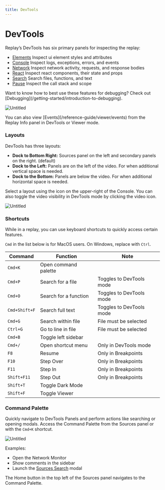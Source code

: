 ```yaml
---
title: DevTools
---
```


# DevTools

Replay’s DevTools has six primary panels for inspecting the replay:

- [Elements](/reference-guide/devtools/elements) Inspect ui element styles and attributes
- [Console](/reference-guide/devtools/console) Inspect logs, exceptions, errors, and events 
- [Network](/reference-guide/devtools/network) Inspect network activity, requests, and response bodies
- [React](/reference-guide/devtools/react) Inspect react components, their state and props 
- [Search](/reference-guide/debugger/search) Search files, functions, and text
- [Pause](/reference-guide/debugger/breakpoints) Inspect the call stack and scope

<Callout type="info" emoji="💡">
Want to know how to best use these features for debugging? Check out [Debugging](/getting-started/introduction-to-debugging).
</Callout>

![Untitled](/images/Untitled_cqaci.png)

<Callout type="info" emoji="👉">
You can also view [Events](/reference-guide/viewer/events) from the Replay Info panel in DevTools or Viewer mode.
</Callout>

### Layouts

DevTools has three layouts:

- **Dock to Bottom Right:** Sources panel on the left and secondary panels on the right. (default)
- **Dock to the Left:** Panels are on the left of the video. For when additional vertical space is needed.
- **Dock to the Bottom:** Panels are below the video. For when additional horizontal space is needed.

Select a layout using the icon on the upper-right of the Console. You can also toggle the video visibility in DevTools mode by clicking the video icon.

![Untitled](/images/Untitled-1_bxian.png)

### Shortcuts

While in a replay, you can use keyboard shortcuts to quickly access certain features. 

`Cmd` in the list below is for MacOS users. On Windows, replace with `Ctrl`.

| Command | Function | Note |
| --- | --- | --- |
| `Cmd+K` | Open command palette |  |
| `Cmd+P` | Search for a file | Toggles to DevTools mode |
| `Cmd+O` | Search for a function | Toggles to DevTools mode |
| `Cmd+Shift+F` | Search full text | Toggles to DevTools mode |
| `Cmd+G` | Search within file | File must be selected |
| `Ctrl+G` | Go to line in file | File must be selected |
| `Cmd+B` | Toggle left sidebar |  |
| `Cmd+/` | Open shortcut menu | Only in DevTools mode |
| `F8` | Resume | Only in Breakpoints |
| `F10` | Step Over | Only in Breakpoints |
| `F11` | Step In | Only in Breakpoints |
| `Shift+F11` | Step Out | Only in Breakpoints |
| `Shift+T` | Toggle Dark Mode |  |
| `Shift+F` | Toggle Viewer |  |

### Command Palette

Quickly navigate to DevTools Panels and perform actions like searching or opening modals. Access the Command Palette from the Sources panel or with the `Cmd+K` shortcut.

![Untitled](/images/Untitled-2_dojxy.png)

Examples:

- Open the Network Monitor
- Show comments in the sidebar
- Launch the [Sources Search](/reference-guide/debugger/search) modal

 

<Callout type="info" emoji="👉">
The Home button in the top left of the Sources panel navigates to the Command Palette.
</Callout>